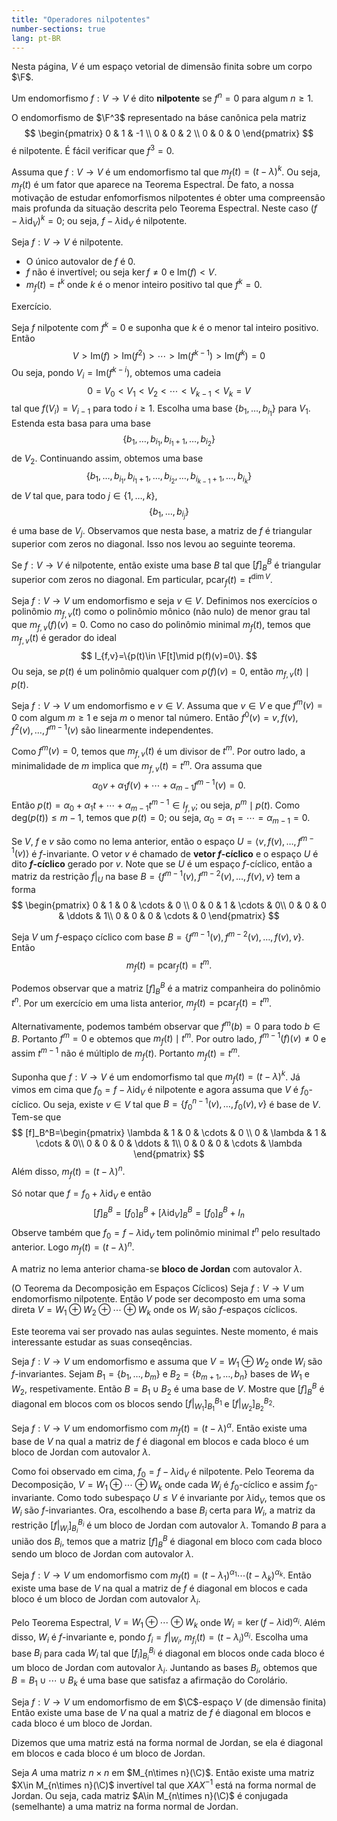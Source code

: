 ```yaml
--- 
title: "Operadores nilpotentes"
number-sections: true
lang: pt-BR
--- 
```

Nesta página, $V$ é um espaço vetorial de dimensão finita sobre um corpo $\F$.

:::{#def-}
Um endomorfismo $f:V\to V$ é dito <b>nilpotente</b> se $f^n=0$ para algum $n\geq 1$.
:::


:::{#exm-}
O endomorfismo de $\F^3$ representado na báse canônica pela matriz
$$
\begin{pmatrix} 0 & 1 & -1 \\ 0 & 0 & 2 \\ 0 & 0 & 0 \end{pmatrix}
$$
é nilpotente. É fácil verificar que $f^3=0$.
:::


:::{#exm-}
Assuma que $f:V\to V$ é um endomorfismo tal que $m_f(t)=(t-\lambda)^k$. Ou seja, $m_f(t)$ é um fator que aparece na Teorema Espectral. De fato, a nossa motivação de estudar enfomorfismos nilpotentes é obter uma compreensão mais profunda da situação descrita pelo Teorema Espectral. Neste caso $(f-\lambda\mbox{id}_V)^k=0$; ou seja, $f-\lambda\mbox{id}_V$ é nilpotente.
:::


:::{#lem-}
Seja $f:V\to V$ é nilpotente.


 -  O único autovalor de $f$ é $0$.
 -  $f$ não é invertível; ou seja $\ker f\neq 0$ e $\mbox{Im}(f) < V$.
 -  $m_f(t)=t^k$ onde $k$ é o menor inteiro positivo tal que $f^k=0$.

:::


:::{.proof}
Exercício.
:::

Seja $f$ nilpotente com $f^k=0$ e suponha que $k$ é o menor tal inteiro positivo. Então
$$
V > \mbox{Im}(f) > \mbox{Im}(f^2) >  \cdots > \mbox{Im}(f^{k-1}) > \mbox{Im}(f^k)=0
$$
Ou seja, pondo $V_i=\mbox{Im}(f^{k-i})$, obtemos uma cadeia
$$
0 = V_0 < V_1 < V_2 < \cdots < V_{k-1} < V_k = V
$$
tal que $f(V_i)=V_{i-1}$ para todo $i\geq 1$. Escolha uma base $\{b_1,\ldots,b_{i_1}\}$ para $V_1$. Estenda esta basa para uma base
$$
\{b_1,\ldots,b_{i_1},b_{i_1+1},\ldots,b_{i_2}\}
$$
de $V_2$. Continuando assim, obtemos uma base
$$
\{b_1,\ldots,b_{i_1},b_{i_1+1},\ldots,b_{i_2},\ldots,b_{i_{k-1}+1},\ldots,b_{i_k}\}
$$
de $V$ tal que, para todo $j\in\{1,\ldots,k\}$,
$$
\{b_1,\ldots,b_{i_j}\}
$$
é uma base de $V_j$. Observamos que nesta base, a matriz de $f$ é triangular superior  com zeros no diagonal. Isso nos levou ao seguinte teorema.

:::{#lem-}
Se $f:V\to V$ é nilpotente, então existe uma base $B$ tal que $[f]_B^B$ é triangular superior com zeros no diagonal. Em particular, $\mbox{pcar}_f(t)=t^{\dim V}$.
:::

Seja $f:V\to V$ um endomorfismo e seja $v\in V$. Definimos nos exercícios o polinômio $m_{f,v}(t)$ como o polinômio mônico (não nulo) de menor grau tal que $m_{f,v}(f)(v)=0$. Como no caso do polinômio minimal $m_f(t)$, temos que $m_{f,v}(t)$ é gerador do ideal
$$
I_{f,v}=\{p(t)\in \F[t]\mid p(f)(v)=0\}.
$$
Ou seja, se $p(t)$ é um polinômio qualquer com $p(f)(v)=0$, então $m_{f,v}(t)\mid p(t)$.

:::{#lem-}
Seja $f:V\to V$ um endomorfismo e $v\in V$. Assuma que $v\in V$ e que $f^m(v)=0$ com algum $m\geq 1$ e seja $m$ o menor tal número. Então $f^0(v)=v,f(v),f^2(v),\ldots,f^{m-1}(v)$ são linearmente independentes.
:::


:::{.proof}
Como $f^m(v)=0$, temos que $m_{f,v}(t)$ é um divisor de $t^m$. Por outro lado, a minimalidade de $m$ implica que $m_{f,v}(t)=t^m$.
Ora assuma que
$$
\alpha_0 v+\alpha_1 f(v)+\cdots+\alpha_{m-1}f^{m-1}(v)=0.
$$
Então $p(t)=\alpha_0+\alpha_1 t+\cdots+\alpha_{m-1}t^{m-1}\in I_{f,v}$; ou seja, $p^m\mid p(t)$. Como $\mbox{deg}(p(t))\leq m-1$, temos que $p(t)=0$; ou seja, $\alpha_0=\alpha_1=\cdots=\alpha_{m-1}=0$.
:::

Se $V$, $f$ e $v$ são como no lema anterior, então o espaço $U=\langle v,f(v),\ldots,f^{m-1}(v)\rangle$ é $f$-invariante. O vetor $v$ é chamado de <b>vetor $f$-cíclico</b> e o espaço $U$ é dito <b>$f$-cíclico</b> gerado por $v$. Note que se $U$ é um espaço $f$-cíclico, então a matriz da restrição $f|_U$ na base $B=\{f^{m-1}(v),f^{m-2}(v),\ldots,f(v),v\}$ tem a forma
$$
\begin{pmatrix} 0 & 1 &  0 & \cdots & 0  \\ 0 & 0 & 1 & \cdots & 0\\
0 & 0 & 0 & \ddots & 1\\ 0 & 0 & 0 & \cdots & 0 \end{pmatrix}
$$

:::{#lem-}
Seja $V$ um $f$-espaço cíclico com base $B=\{f^{m-1}(v),f^{m-2}(v),\ldots,f(v),v\}$. Então
$$
m_f(t)=\mbox{pcar}_f(t)=t^m.
$$
:::


:::{.proof}
Podemos observar que a matriz $[f]_B^B$ é a matriz companheira do polinômio $t^n$. Por um exercício em uma lista anterior, $m_f(t)=\mbox{pcar}_f(t)=t^m$.

Alternativamente, podemos também observar que $f^m(b)=0$ para todo $b\in B$. Portanto $f^m=0$ e obtemos que $m_f(t)\mid t^m$. Por outro lado, $f^{m-1}(f)(v)\neq 0$ e assim $t^{m-1}$ não é múltiplo de $m_f(t)$. Portanto $m_f(t)=t^m$.

:::


:::{#lem-}
Suponha que $f:V\to V$ é um endomorfismo tal que $m_f(t)=(t-\lambda)^k$. Já vimos em cima que $f_0=f-\lambda\mbox{id}_V$ é nilpotente e agora assuma que $V$ é $f_0$-cíclico. Ou seja, existe $v\in V$ tal que $B=\{f_0^{n-1}(v),\ldots,f_0(v),v\}$ é base de $V$. Tem-se que
$$
[f]_B^B=\begin{pmatrix} \lambda & 1 &  0 & \cdots & 0  \\ 0 & \lambda & 1 & \cdots & 0\\
0 & 0 & 0 & \ddots & 1\\ 0 & 0 & 0 & \cdots & \lambda \end{pmatrix}
$$
Além disso, $m_f(t)=(t-\lambda)^n$.
:::


:::{.proof}
Só notar que $f=f_0+\lambda\mbox{id}_V$ e então
$$
[f]_B^B=[f_0]_B^B+[\lambda\mbox{id}_V]_B^B=[f_0]_B^B+I_n
$$
Observe também que $f_0=f-\lambda\mbox{id}_V$ tem polinômio minimal $t^n$ pelo resultado anterior. Logo $m_f(t)=(t-\lambda) ^n$.
:::


:::{#def-}
A matriz no lema anterior chama-se <b>bloco de Jordan</b> com autovalor $\lambda$.
:::


:::{#thm-}
(O Teorema da Decomposição em Espaços Cíclicos)
Seja $f:V\to V$ um endomorfismo nilpotente. Então $V$ pode ser decomposto em uma soma direta $V=W_1\oplus W_2\oplus \cdots \oplus W_k$ onde os $W_i$ são $f$-espaços cíclicos.
:::


:::{.proof}
Este teorema vai ser provado nas aulas seguintes. Neste momento, é mais interessante estudar as suas conseqências.
:::


:::{#exr-}
Seja $f:V\to V$ um endomorfismo e assuma que $V=W_1\oplus W_2$ onde $W_i$ são $f$-invariantes. Sejam $B_1=\{b_1,\ldots,b_m\}$ e $B_2=\{b_{m+1},\ldots,b_n\}$ bases de $W_1$ e $W_2$, respetivamente. Então $B=B_1\cup B_2$ é uma base de $V$. Mostre que $[f]_B^B$ é diagonal em blocos com os blocos sendo $[f|_{W_1}]_{B_1}^{B_1}$ e $[f|_{W_2}]_{B_2}^{B_2}$.
:::


:::{#cor-}
Seja $f:V\to V$ um endomorfismo com $m_f(t)=(t-\lambda)^\alpha$. Então existe uma base de $V$ na qual a matriz de $f$ é diagonal em blocos e cada bloco é um bloco de Jordan com autovalor $\lambda$.
:::


:::{.proof}
Como foi observado em cima, $f_0=f-\lambda\mbox{id}_V$ é nilpotente. Pelo Teorema da Decomposição, $V=W_1\oplus\cdots\oplus W_k$ onde cada $W_i$ é $f_0$-cíclico e assim $f_0$-invariante. Como todo subespaço $U\leq V$ é invariante por $\lambda\mbox{id}_V$, temos que os $W_i$ são $f$-invariantes.  Ora, escolhendo a base $B_i$ certa para $W_i$, a matriz da restrição $[f|_{W_i}]_{B_i}^{B_i}$ é um bloco de Jordan com autovalor $\lambda$. Tomando $B$ para a união dos $B_i$, temos que a matriz $[f]_B^B$ é diagonal em bloco com cada bloco sendo um bloco de Jordan com autovalor $\lambda$.
:::


:::{#cor-}
Seja $f:V\to V$ um endomorfismo com $m_f(t)=(t-\lambda_1)^{\alpha_1}\cdots (t-\lambda_k)^{\alpha_k}$. Então existe uma base de $V$ na qual a matriz de $f$ é diagonal em blocos e cada bloco é um bloco de Jordan com autovalor $\lambda_i$.
:::


:::{.proof}
Pelo Teorema Espectral, $V=W_1\oplus\cdots\oplus W_k$ onde $W_i=\ker(f-\lambda\mbox{id})^{\alpha_i}$. Além disso, $W_i$ é $f$-invariante e, pondo $f_i=f|_{W_i}$, $m_{f_i}(t)=(t-\lambda_i)^{\alpha_i}$. Escolha uma base $B_i$ para cada $W_i$ tal que $[f_i]_{B_i}^{B_i}$ é diagonal em blocos onde cada bloco é um bloco de Jordan com autovalor $\lambda_i$. Juntando as bases $B_i$, obtemos que $B=B_1\cup\cdots\cup B_k$ é uma base que satisfaz a afirmação do Corolário.
:::


:::{#cor-}
Seja $f:V\to V$ um endomorfismo de em $\C$-espaço $V$ (de dimensão finita) Então existe uma base de $V$ na qual a matriz de $f$ é diagonal em blocos e cada bloco é um bloco de Jordan.
:::


:::{#def-}
Dizemos que uma matriz está na forma normal de Jordan, se ela é diagonal em blocos e cada bloco é um bloco de Jordan.
:::


:::{#cor-}
Seja $A$ uma matriz $n\times n$ em $M_{n\times n}(\C)$. Então existe uma matriz $X\in M_{n\times n}(\C)$ invertível tal que $XAX^{-1}$ está na forma normal de Jordan. Ou seja, cada matriz $A\in M_{n\times n}(\C)$ é conjugada (semelhante) a uma matriz na forma normal de Jordan.
:::
